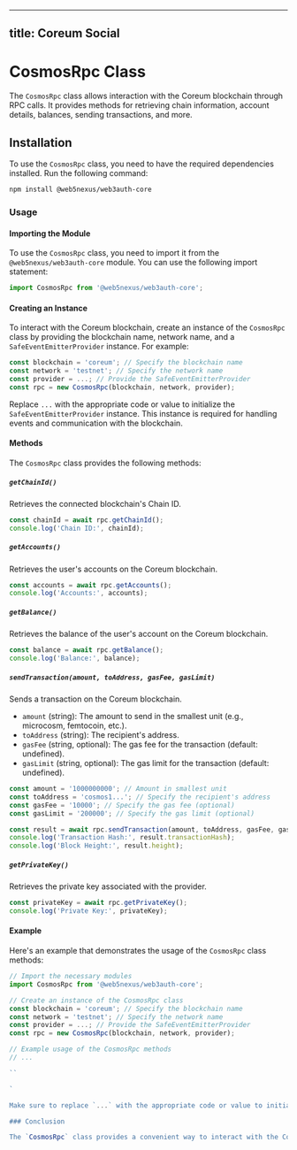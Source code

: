 
---
title: Coreum Social
---

# CosmosRpc Class

The `CosmosRpc` class allows interaction with the Coreum blockchain through RPC calls. It provides methods for retrieving chain information, account details, balances, sending transactions, and more.

## Installation

To use the `CosmosRpc` class, you need to have the required dependencies installed. Run the following command:

```bash
npm install @web5nexus/web3auth-core
```

### Usage

#### Importing the Module

To use the `CosmosRpc` class, you need to import it from the `@web5nexus/web3auth-core` module. You can use the following import statement:

```javascript
import CosmosRpc from '@web5nexus/web3auth-core';
```

#### Creating an Instance

To interact with the Coreum blockchain, create an instance of the `CosmosRpc` class by providing the blockchain name, network name, and a `SafeEventEmitterProvider` instance. For example:

```javascript
const blockchain = 'coreum'; // Specify the blockchain name
const network = 'testnet'; // Specify the network name
const provider = ...; // Provide the SafeEventEmitterProvider
const rpc = new CosmosRpc(blockchain, network, provider);
```

Replace `...` with the appropriate code or value to initialize the `SafeEventEmitterProvider` instance. This instance is required for handling events and communication with the blockchain.

#### Methods

The `CosmosRpc` class provides the following methods:

##### `getChainId()`

Retrieves the connected blockchain's Chain ID.

```javascript
const chainId = await rpc.getChainId();
console.log('Chain ID:', chainId);
```

##### `getAccounts()`

Retrieves the user's accounts on the Coreum blockchain.

```javascript
const accounts = await rpc.getAccounts();
console.log('Accounts:', accounts);
```

##### `getBalance()`

Retrieves the balance of the user's account on the Coreum blockchain.

```javascript
const balance = await rpc.getBalance();
console.log('Balance:', balance);
```

##### `sendTransaction(amount, toAddress, gasFee, gasLimit)`

Sends a transaction on the Coreum blockchain.

- `amount` (string): The amount to send in the smallest unit (e.g., microcosm, femtocoin, etc.).
- `toAddress` (string): The recipient's address.
- `gasFee` (string, optional): The gas fee for the transaction (default: undefined).
- `gasLimit` (string, optional): The gas limit for the transaction (default: undefined).

```javascript
const amount = '1000000000'; // Amount in smallest unit
const toAddress = 'cosmos1...'; // Specify the recipient's address
const gasFee = '10000'; // Specify the gas fee (optional)
const gasLimit = '200000'; // Specify the gas limit (optional)

const result = await rpc.sendTransaction(amount, toAddress, gasFee, gasLimit);
console.log('Transaction Hash:', result.transactionHash);
console.log('Block Height:', result.height);
```

##### `getPrivateKey()`

Retrieves the private key associated with the provider.

```javascript
const privateKey = await rpc.getPrivateKey();
console.log('Private Key:', privateKey);
```

#### Example

Here's an example that demonstrates the usage of the `CosmosRpc` class methods:

```javascript
// Import the necessary modules
import CosmosRpc from '@web5nexus/web3auth-core';

// Create an instance of the CosmosRpc class
const blockchain = 'coreum'; // Specify the blockchain name
const network = 'testnet'; // Specify the network name
const provider = ...; // Provide the SafeEventEmitterProvider
const rpc = new CosmosRpc(blockchain, network, provider);

// Example usage of the CosmosRpc methods
// ...

``

`

Make sure to replace `...` with the appropriate code or value to initialize the `SafeEventEmitterProvider` instance.

### Conclusion

The `CosmosRpc` class provides a convenient way to interact with the Coreum blockchain through RPC calls. You can use its methods to retrieve chain information, account details, balances, send transactions, and more.